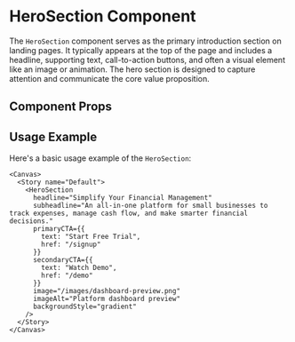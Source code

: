 

<Meta of={HeroSection} />

# HeroSection Component

The `HeroSection` component serves as the primary introduction section on landing pages. It typically appears at the top of the page and includes a headline, supporting text, call-to-action buttons, and often a visual element like an image or animation. The hero section is designed to capture attention and communicate the core value proposition.

## Component Props

<Canvas of={HeroSection.Default} />

<Controls />

## Usage Example

Here's a basic usage example of the `HeroSection`:

```tsx
<Canvas>
  <Story name="Default">
    <HeroSection
      headline="Simplify Your Financial Management"
      subheadline="An all-in-one platform for small businesses to track expenses, manage cash flow, and make smarter financial decisions."
      primaryCTA={{
        text: "Start Free Trial",
        href: "/signup"
      }}
      secondaryCTA={{
        text: "Watch Demo",
        href: "/demo"
      }}
      image="/images/dashboard-preview.png"
      imageAlt="Platform dashboard preview"
      backgroundStyle="gradient"
    />
  </Story>
</Canvas>
``` 